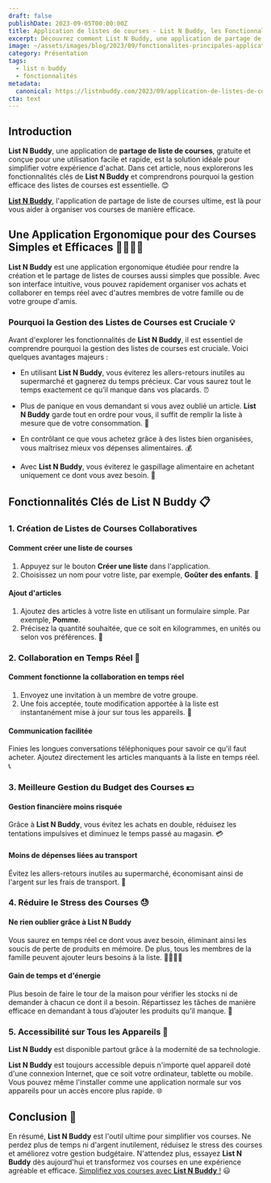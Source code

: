 ```yaml
---
draft: false
publishDate: 2023-09-05T00:00:00Z
title: Application de listes de courses - List N Buddy, les Fonctionnalités Clés 📋🛒
excerpt: Découvrez comment List N Buddy, une application de partage de liste de courses intuitive et gratuite, peut transformer votre expérience d'achat.
image: ~/assets/images/blog/2023/09/fonctionalites-principales-application-listes-de-courses.jpeg
category: Présentation
tags:
  - list n buddy
  - fonctionnalités
metadata:
  canonical: https://listnbuddy.com/2023/09/application-de-listes-de-courses
cta: text
---
```


## Introduction

**List N Buddy**, une application de **partage de liste de courses**, gratuite et conçue pour une utilisation facile et rapide, est la solution idéale pour simplifier votre expérience d'achat. Dans cet article, nous explorerons les fonctionnalités clés de **List N Buddy** et comprendrons pourquoi la gestion efficace des listes de courses est essentielle. 😊

**[List N Buddy](https://app.listnbuddy.com)**, l'application de partage de liste de courses ultime, est là pour vous aider à organiser vos courses de manière efficace.

## Une Application Ergonomique pour des Courses Simples et Efficaces 👨‍👩‍👦‍👦

**List N Buddy** est une application ergonomique étudiée pour rendre la création et le partage de listes de courses aussi simples que possible. Avec son interface intuitive, vous pouvez rapidement organiser vos achats et collaborer en temps réel avec d'autres membres de votre famille ou de votre groupe d'amis.

### Pourquoi la Gestion des Listes de Courses est Cruciale 💡

Avant d'explorer les fonctionnalités de **List N Buddy**, il est essentiel de comprendre pourquoi la gestion des listes de courses est cruciale. Voici quelques avantages majeurs :

- En utilisant **List N Buddy**, vous éviterez les allers-retours inutiles au supermarché et gagnerez du temps précieux. Car vous saurez tout le temps exactement ce qu’il manque dans vos placards. ⏰

- Plus de panique en vous demandant si vous avez oublié un article. **List N Buddy** garde tout en ordre pour vous, il suffit de remplir la liste à mesure que de votre consommation. 🛒

- En contrôlant ce que vous achetez grâce à des listes bien organisées, vous maîtrisez mieux vos dépenses alimentaires. 💰

- Avec **List N Buddy**, vous éviterez le gaspillage alimentaire en achetant uniquement ce dont vous avez besoin. 🌽

## Fonctionnalités Clés de List N Buddy 📋

### 1. Création de Listes de Courses Collaboratives

#### Comment créer une liste de courses

1. Appuyez sur le bouton **Créer une liste** dans l'application.
2. Choisissez un nom pour votre liste, par exemple, **Goûter des enfants**. 🍎

#### Ajout d'articles

1. Ajoutez des articles à votre liste en utilisant un formulaire simple. Par exemple, **Pomme**.
2. Précisez la quantité souhaitée, que ce soit en kilogrammes, en unités ou selon vos préférences. 🍏

### 2. Collaboration en Temps Réel 🤝

#### Comment fonctionne la collaboration en temps réel

1. Envoyez une invitation à un membre de votre groupe.
2. Une fois acceptée, toute modification apportée à la liste est instantanément mise à jour sur tous les appareils. 📲

#### Communication facilitée

Finies les longues conversations téléphoniques pour savoir ce qu'il faut acheter. Ajoutez directement les articles manquants à la liste en temps réel. 📞

### 3. Meilleure Gestion du Budget des Courses 💵

#### Gestion financière moins risquée

Grâce à **List N Buddy**, vous évitez les achats en double, réduisez les tentations impulsives et diminuez le temps passé au magasin. 💳

#### Moins de dépenses liées au transport

Évitez les allers-retours inutiles au supermarché, économisant ainsi de l'argent sur les frais de transport. 🚗

### 4. Réduire le Stress des Courses 😓

#### Ne rien oublier grâce à List N Buddy

Vous saurez en temps réel ce dont vous avez besoin, éliminant ainsi les soucis de perte de produits en mémoire. De plus, tous les membres de la famille peuvent ajouter leurs besoins à la liste. 👨‍👩‍👧‍👦

#### Gain de temps et d'énergie

Plus besoin de faire le tour de la maison pour vérifier les stocks ni de demander à chacun ce dont il a besoin. Répartissez les tâches de manière efficace en demandant à tous d’ajouter les produits qu’il manque. 💪

### 5. Accessibilité sur Tous les Appareils 📱

**List N Buddy** est disponible partout grâce à la modernité de sa technologie.

**List N Buddy** est toujours accessible depuis n'importe quel appareil doté d'une connexion Internet, que ce soit votre ordinateur, tablette ou mobile. Vous pouvez même l'installer comme une application normale sur vos appareils pour un accès encore plus rapide. 🌐

## Conclusion 🎉

En résumé, **List N Buddy** est l'outil ultime pour simplifier vos courses. Ne perdez plus de temps ni d'argent inutilement, réduisez le stress des courses et améliorez votre gestion budgétaire. N'attendez plus, essayez **List N Buddy** dès aujourd'hui et transformez vos courses en une expérience agréable et efficace. [Simplifiez vos courses avec **List N Buddy** !](https://app.listnbuddy.com) 😃

